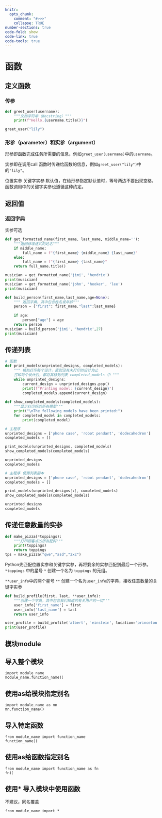 ```yaml
---
knitr: 
  opts_chunk: 
    comment: "#>>>"
    collapse: TRUE
number-sections: true
code-fold: show
code-link: true
code-tools: true
---
```


# 函数

## 定义函数

### 传参

```python
def greet_user(username):
    """文档字符串（docstring）"""
    print(f"Hello,{username.title()}")

greet_user("lily")
```

### 形参（parameter）和实参（argument）

形参即函数完成任务所需要的信息，例如`greet_user(username)`中的`username`。

实参即在调用call 函数时传递给函数的信息，例如`greet_user("lily")`中的`"lily"`。

位置实参 关键字实参 
默认值，在给形参指定默认值时，等号两边不要出现空格，函数调用中的关键字实参也遵循这种约定。

## 返回值

### 返回字典

实参可选

```python
def get_formatted_name(first_name, last_name, middle_name=''):
    """返回标准格式的姓名"""
    if middle_name: 
        full_name = f"{first_name} {middle_name} {last_name}"
    else: 
        full_name = f"{first_name} {last_name}" 
    return full_name.title() 

musician = get_formatted_name('jimi', 'hendrix') 
print(musician) 
musician = get_formatted_name('john', 'hooker', 'lee') 
print(musician)
```

```python
def build_person(first_name,last_name,age=None):
    """ 返回字典，其中包含姓名或年龄"""
    person = {"first": first_name,"last":last_name}
    
    if age:
        person["age"] = age
    return person
musician = build_person('jimi', 'hendrix',27) 
print(musician) 
```

## 传递列表

```python
# 函数
def print_models(unprinted_designs, completed_models): 
    """ 模拟打印每个设计，直到没有未打印的设计为止
    打印每个设计后，都将其移到列表 completed_models 中 """ 
    while unprinted_designs: 
        current_design = unprinted_designs.pop() 
        print(f"Printing model: {current_design}") 
        completed_models.append(current_design)
        
def show_completed_models(completed_models): 
    """显示打印好的所有模型""" 
    print("\nThe following models have been printed:") 
    for completed_model in completed_models: 
        print(completed_model) 

# 主程序
unprinted_designs = ['phone case', 'robot pendant', 'dodecahedron']
completed_models = [] 

print_models(unprinted_designs, completed_models) 
show_completed_models(completed_models)

unprinted_designs
completed_models

# 主程序 使用列表副本
unprinted_designs = ['phone case', 'robot pendant', 'dodecahedron']
completed_models = [] 

print_models(unprinted_designs[:], completed_models) 
show_completed_models(completed_models)

unprinted_designs
completed_models
```

## 传递任意数量的实参

```python
def make_pizza(*toppings):
    """打印顾客点的所有配料"""
    print(toppings)
    return toppings
tps = make_pizza("qwe","asd","zxc")
```

Python先匹配位置实参和关键字实参，再将剩余的实参匹配到最后一个形参。`*toppings` 中的星号 `*` 创建一个名为 `toppings` 的元组。

`**user_info`中的两个星号 `**` 创建一个名为`user_info`的字典，接收任意数量的关键字实参

```python
def build_profile(first, last, **user_info):
    """创建一个字典，其中包含我们知道的有关用户的一切"""
    user_info['first_name'] = first 
    user_info['last_name'] = last 
    return user_info 

user_profile = build_profile('albert', 'einstein', location='princeton', field='physics') 
print(user_profile)
```

## 模块module
## 导入整个模块
```
import module_name
module_name.function_name()

```
## 使用as给模块指定别名
```
import module_name as mn
mn.function_name()
```
## 导入特定函数
```
from module_name import function_name
function_name()
```
## 使用as给函数指定别名
```
from module_name import function_name as fn
fn()
```
## 使用* 导入模块中使用函数
不建议，同名覆盖
```
from module_name import *
```
